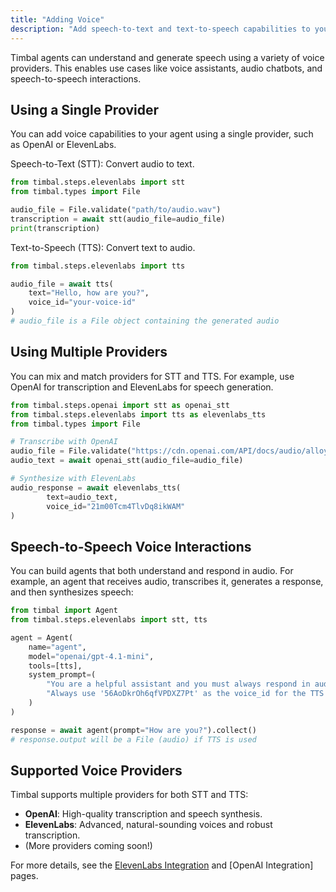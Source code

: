 ```yaml
---
title: "Adding Voice"
description: "Add speech-to-text and text-to-speech capabilities to your agents with multiple voice providers"
---
```


Timbal agents can understand and generate speech using a variety of voice providers. This enables use cases like voice assistants, audio chatbots, and speech-to-speech interactions.

## Using a Single Provider

You can add voice capabilities to your agent using a single provider, such as OpenAI or ElevenLabs.

Speech-to-Text (STT): Convert audio to text.

```python
from timbal.steps.elevenlabs import stt
from timbal.types import File

audio_file = File.validate("path/to/audio.wav")
transcription = await stt(audio_file=audio_file)
print(transcription)
```

Text-to-Speech (TTS): Convert text to audio.

```python
from timbal.steps.elevenlabs import tts

audio_file = await tts(
    text="Hello, how are you?",
    voice_id="your-voice-id"
)
# audio_file is a File object containing the generated audio
```

## Using Multiple Providers

You can mix and match providers for STT and TTS. For example, use OpenAI for transcription and ElevenLabs for speech generation.

```python
from timbal.steps.openai import stt as openai_stt
from timbal.steps.elevenlabs import tts as elevenlabs_tts
from timbal.types import File

# Transcribe with OpenAI
audio_file = File.validate("https://cdn.openai.com/API/docs/audio/alloy.wav")
audio_text = await openai_stt(audio_file=audio_file)

# Synthesize with ElevenLabs
audio_response = await elevenlabs_tts(
        text=audio_text, 
        voice_id="21m00Tcm4TlvDq8ikWAM"
)
```

## Speech-to-Speech Voice Interactions

You can build agents that both understand and respond in audio. For example, an agent that receives audio, transcribes it, generates a response, and then synthesizes speech:

```python
from timbal import Agent
from timbal.steps.elevenlabs import stt, tts

agent = Agent(
    name="agent",
    model="openai/gpt-4.1-mini",
    tools=[tts],
    system_prompt=(
        "You are a helpful assistant and you must always respond in audio format. "
        "Always use '56AoDkrOh6qfVPDXZ7Pt' as the voice_id for the TTS model."
    )
)

response = await agent(prompt="How are you?").collect()
# response.output will be a File (audio) if TTS is used
```

## Supported Voice Providers

Timbal supports multiple providers for both STT and TTS:

- **OpenAI**: High-quality transcription and speech synthesis.
- **ElevenLabs**: Advanced, natural-sounding voices and robust transcription.
- (More providers coming soon!)

For more details, see the [ElevenLabs Integration](/integrations/elevenlabs) and [OpenAI Integration] pages.
